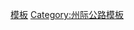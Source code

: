 {{Navbox
|state=autocollapse
|image=[[Image:I-55.svg|40px]]
|name=55号州际公路及其辅助线
|title=[[55号州际公路|<font color=white>55号州际公路</font>]]<font color=white>及其</font>[[美國州際公路輔助線列表|<font color=white>辅助线</font>]]
|titlestyle= background:#006A4D; color:white;
|listclass=hlist
|list1=*'''[[55号州际公路阿肯色州段|阿肯色州段]]'''
**[[555号州际公路|555]]<sup>2</sup>
*'''[[55号州际公路田纳西州段|田纳西州段]]'''
**[[155号州际公路 (密苏里州至田纳西州)|155]]
**[[240号州际公路 (田纳西州段)|255]]<sup>1</sup>
*'''[[55号州际公路密苏里州段|密苏里州段]]
**[[155号州际公路 (密苏里州至田纳西州)|155]]
**[[255号州际公路|255]]
**[[755号密苏里州州道|755]]<sup>3</sup>
*'''[[55号州际公路伊利诺伊州段|伊利诺伊州段]]'''
**[[155号州际公路 (伊利诺伊州段)|155]]
**[[255号州际公路|255]]
**[[355号州际公路|355]]

|list2=*<sup>1</sup>已取消
*<sup>2</sup>未来
*<sup>3</sup>未修建
}}
<noinclude>
[[Category:州际公路系统|模板]]
[[Category:州际公路模板]]
</noinclude>